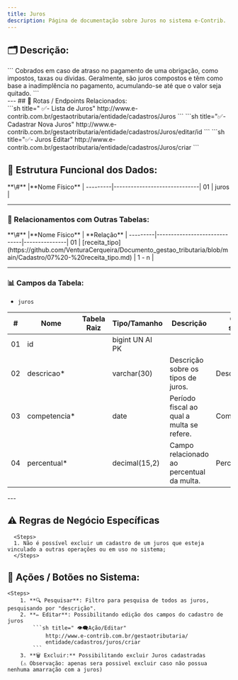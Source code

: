 ```yaml
---
title: Juros
description: Página de documentação sobre Juros no sistema e-Contrib.
---
```


## 🗂️ Descrição:

<Aside type="tip" title="Cadastro de Juros">
    ```
    Cobrados em caso de atraso no pagamento de uma obrigação, como impostos,
    taxas ou dívidas. Geralmente, são juros compostos e têm como
    base a inadimplência no pagamento, acumulando-se
    até que o valor seja quitado.
    ```
</Aside>
---
## 🔁 Rotas / Endpoints Relacionados:
<br/>
<Tabs>
  <TabItem label="Lista de Juros" icon="setting">
   ```sh title=" ✅- Lista de Juros"
   http://www.e-contrib.com.br/gestaotributaria/entidade/cadastros/Juros
   ```
  </TabItem>
  <TabItem label="Cadastrar Novo" icon="add-document">
   ```sh title="✅- Cadastrar Nova Juros"
   http://www.e-contrib.com.br/gestaotributaria/entidade/cadastros/Juros/editar/id
   ```
  </TabItem>
  <TabItem label="Juros Editar" icon="pencil">
   ```sh title="✅- Juros Editar"
   http://www.e-contrib.com.br/gestaotributaria/entidade/cadastros/Juros/criar
   ```
  </TabItem>
</Tabs>

## 🧩 Estrutura Funcional dos Dados:

<Card title="Tabelas sobre Juros: " type="tip" icon="seti:db">
 **\#**  |**Nome Físico**               |
---------|------------------------------|
01       | juros                        |
</Card>

---

### 🔗 Relacionamentos com Outras Tabelas:

<Card title="Tabelas relacionadas com Juros: " type="tip" icon="seti:db">
**\#**  |**Nome Físico**               |   **Relação** |
---------|------------------------------|---------------|      
01       | [receita_tipo](https://github.com/VenturaCerqueira/Documento_gestao_tributaria/blob/main/Cadastro/07%20-%20receita_tipo.md)                 |     1 - n     |
</Card>

---

### 📊 Campos da Tabela:

-  `juros`  


<Card title="Campos de Juros:" type="tip" icon="seti:db">

 **\#**  | **Nome**                     | **Tabela Raiz**         | **Tipo/Tamanho**        | **Descrição**                                                                        | **Campo sistema**                      |
---------|------------------------------|-------------------------|-------------------------|--------------------------------------------------------------------------------------|----------------------------------------|
01       | id                           |                         | bigint UN AI PK         |                                                                                      |                                        |
02       | descricao*                   |                         | varchar(30)             | Descrição sobre os tipos de juros.                                                   |  Descrição                             |
03       | competencia*                 |                         | date                    | Período fiscal ao qual a multa se refere.                                            |  Competência                           |
04       | percentual*                  |                         | decimal(15,2)           | Campo relacionado ao percentual da multa.                                            |  Percentual/mês                        |

</Card>
---

## ⚠️ Regras de Negócio Específicas
      <Steps>
      1. Não é possível excluir um cadastro de um juros que esteja vinculado a outras operações ou em uso no sistema; 
      </Steps>


## 🧪 Ações / Botões no Sistema:
    <Steps>
        1. **🔍 Pesquisar**: Filtro para pesquisa de todos as juros, pesquisando por "descrição".
        2. **✏️ Editar**: Possibilitando edição dos campos do cadastro de juros
            ```sh title=" 👁️‍🗨️Ação/Editar"
                http://www.e-contrib.com.br/gestaotributaria/
                entidade/cadastros/juros/criar
            ```
        3. **🗑 Excluir:** Possibilitando excluir Juros cadastradas 
        (⚠ Observação: apenas sera possivel excluir caso não possua nenhuma amarração com a juros)
        
   </Steps>














